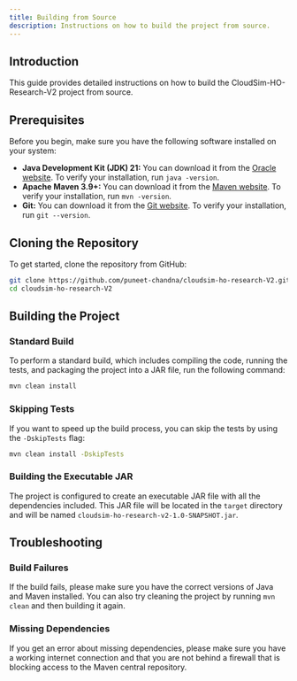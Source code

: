 ```yaml
---
title: Building from Source
description: Instructions on how to build the project from source.
---
```


## Introduction

This guide provides detailed instructions on how to build the CloudSim-HO-Research-V2 project from source.

## Prerequisites

Before you begin, make sure you have the following software installed on your system:

- **Java Development Kit (JDK) 21:** You can download it from the [Oracle website](https://www.oracle.com/java/technologies/javase-jdk21-downloads.html). To verify your installation, run `java -version`.
- **Apache Maven 3.9+:** You can download it from the [Maven website](https://maven.apache.org/download.cgi). To verify your installation, run `mvn -version`.
- **Git:** You can download it from the [Git website](https://git-scm.com/downloads). To verify your installation, run `git --version`.

## Cloning the Repository

To get started, clone the repository from GitHub:

```bash
git clone https://github.com/puneet-chandna/cloudsim-ho-research-V2.git
cd cloudsim-ho-research-V2
```

## Building the Project

### Standard Build

To perform a standard build, which includes compiling the code, running the tests, and packaging the project into a JAR file, run the following command:

```bash
mvn clean install
```

### Skipping Tests

If you want to speed up the build process, you can skip the tests by using the `-DskipTests` flag:

```bash
mvn clean install -DskipTests
```

### Building the Executable JAR

The project is configured to create an executable JAR file with all the dependencies included. This JAR file will be located in the `target` directory and will be named `cloudsim-ho-research-v2-1.0-SNAPSHOT.jar`.

## Troubleshooting

### Build Failures

If the build fails, please make sure you have the correct versions of Java and Maven installed. You can also try cleaning the project by running `mvn clean` and then building it again.

### Missing Dependencies

If you get an error about missing dependencies, please make sure you have a working internet connection and that you are not behind a firewall that is blocking access to the Maven central repository.